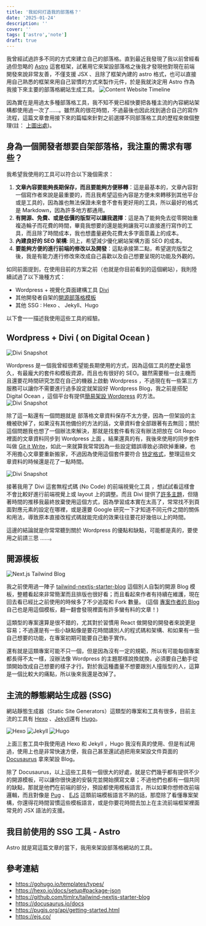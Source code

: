 ```yaml
---
title: '我如何打造我的部落格？'
date: '2025-01-24'
description: ''
cover: ''
tags: ['astro','note']
draft: true
---
```


我曾經試過許多不同的方式來建立自己的部落格。直到最近我發現了我以前曾經看過但忽略的 [Astro](https://astro.build/) 這套框架，試著用它來架設部落格之後我才發現他對現在前端開發來說非常友善，不僅支援 JSX 、且除了框架內建的 astro 格式，也可以直接用自己熟悉的框架來用自己習慣的方式來製作元件，於是我就決定用 Astro 作為我接下來主要的部落格網站生成工具。
![Content Website Timeline](../../../assets/how-i-build-this-blog/content-management-timeline.png)

因為實在是用過太多種部落格工具，我不知不覺已經快要把各種主流的內容網站架構都使用過一次了......。雖然真的很花時間，不過最後也因此找到適合自己的寫作流程，這篇文章會用接下來的篇幅來針對之前選擇不同部落格工具的歷程來做個整理(註： [上圖出處](https://contentlayer.dev/blog/working-with-content-is-hard-for-developers))。

## 身為一個開發者想要自架部落格，我注重的需求有哪些？
 我希望我使用的工具可以符合以下幾個需求：
 
 1. **文章內容要能夠長期保存，而且要能夠方便移轉**：這是最基本的，文章內容對一個寫作者來說是最重要的，而且我希望這些內容是方便未來轉移到其他平台或是工具的，因為誰也無法保證未來會不會有更好用的工具，所以最好的格式是 Markdown，因為許多地方都通用。
 2. **有開源、免費、或是低價的版型可以讓我選擇**：這是為了能夠免去從零開始重複造輪子而花費的時間，畢竟我想要的還是能夠讓我可以直接進行寫作的工具，而且除了時間成本，我也想盡量避免花費太多字面意義上的成本。
 3. **內建良好的 SEO 架構**: 同上，希望減少優化網站架構方面 SEO 的成本。
 4. **要能夠方便的進行前端的修改以及開發**：這點承接第二點，希望選完版型之後，我是有能力進行修改來改成自己喜歡以及自己想要呈現的功能及外觀的。

如同前面提到，在使用目前的方案之前（也就是你目前看到的這個網站），我則陸續試過了以下幾種方式：
- Wordpress + 視覺化頁面建構工具 [Divi](https://www.elegantthemes.com/gallery/divi/)
- 其他開發者自架的[開源部落格模板](https://github.com/timlrx/tailwind-nextjs-starter-blog)
- 其他 SSG : Hexo 、 Jekyll、Hugo

以下會一一描述我使用這些工具的經驗。
## Wordpress + Divi ( on Digital Ocean )
![Divi Snapshot](../../../assets/how-i-build-this-blog/digital-ocean-create-droplet.png)
 
 Wordpress 是一個我曾經很希望能長期使用的方式，因為這個工具的歷史最悠久，<Notation type="underline" color="yellow">有最龐大的套件和模板資源，而且也有很好的 SEO</Notation>。雖然需要租一台主機而且還要花時間研究怎麼在自己的機器上啟動 Wordpress ，不過現在有一些第三方服務可以讓你不需要進行過多設定就架設好 Wordpress Blog，我之前是搭配 Digital Ocean ，這個平台有提供[簡易架設 Wordpress](https://www.digitalocean.com/community/tutorials/how-to-use-the-wordpress-one-click-install) 的方法。
 ![Divi Snapshot](../../../assets/how-i-build-this-blog/git-it-write.png)
 
 除了這一點還有一個問題就是 <Notation type="underline" color="yellow">部落格文章資料保存不太方便</Notation>，因為一但架設的主機被砍掉了，如果沒有其他備份的方法的話，文章資料會全部跟著有去無回；關於這個問題我也想了一個辦法來解決，那就是找套件看有沒有辦法把<Notation type="underline" color="yellow">放在 Git Repo 裡面的文章資料同步到 Wordpress 上面</Notation> 。結果還真的有，我後來使用的同步套件叫做 [Git it Write](https://wordpress.org/plugins/git-it-write/)，如此一來就算我常常因為一些設定錯誤導致必須砍掉重練，也不用擔心文章要重新搬家，不過因為使用這個套件要符合 [特定格式](https://github.com/moojing/TechPosts)，整理這些文章資料的時候還是花了一點時間。 
 
![Divi Snapshot](../../../assets/how-i-build-this-blog/divi-snapshot-1.png)
 
 接著我用了 Divi 這套無程式碼 (No Code) 的前端視覺化工具 ，想試試看這樣會不會比較好進行前端視覺上或 layout 上的調整。而且 Divi 提供了[許多主題](https://www.elegantthemes.com/layouts/)，但隨著時間的推移我最終放棄使用這個方式，因為<Notation type="underline" color="yellow">學習成本實在太高了</Notation>，常常找不到頁面對應元素的設定在哪裡，或是還要 Google 研究一下才知道不同元件之間的關係和用法，導致原本直接改程式碼就能完成的效果往往要花好幾倍以上的時間。
 

這邊的結論就是你常常聽到關於 Wordpress 的優點和缺點，可能都是真的，要使用之前請三思 ......。

## 開源模板
![Next.js Tailwind Blog](../../../assets/how-i-build-this-blog/tailwind-blog.png)

我之前使用過一陣子 [tailwind-nextjs-starter-blog](https://tailwind-nextjs-starter-blog.vercel.app/) 這個別人自製的開源 Blog 模板，整體看起來非常簡潔而且排版也很好看；而且看起來作者有持續在維護，現在回去看已經比之前使用的時候多了不少追蹤和 Fork 數量。 (這個 [專案作者的 Blog](https://www.timlrx.com/) 自己也是用這個模板，翻一翻會發現裡面有許多蠻有料的文章！)

這類型的專案還算是很不錯的，尤其對於習慣用 React 做開發的開發者來說更是容易；不過還是有一些小缺點像是要花時間讀別人的程式碼和架構、和如果有一些自己想要的功能，在專案初期可能要自己動手實作。

還有就是這類專案可能不只一個，但是因為沒有一定的規範，所以有可能每個專案都長得不太一樣，沒辦法像 Wordpress 的主題那樣說換就換，必須要自己動手從頭開始改成自己想要的樣子才行。對於我這種盡量不想要跟別人撞版型的人，這算是一個比較大的痛點，所以後來我還是改掉了。

## 主流的靜態網站生成器 (SSG)

網站靜態生成器（Static Site Generators）這類型的專案和工具有很多，目前主流的工具有  [Hexo](https://hexo.io/) 、[Jekyll](https://jekyllrb.com/)還有 [Hugo](https://gohugo.io/)。 

![Hexo](../../../assets/how-i-build-this-blog/hexo.png)
![Jekyll](../../../assets/how-i-build-this-blog/jekyll.png)
![Hugo](../../../assets/how-i-build-this-blog/hugo.png)

 
 上面三套工具中我使用過 Hexo 和 Jekyll ，Hugo 我沒有真的使用、但是有試用過，使用上也是非常快速方便，我自己甚至還試過把用來架設文件頁面的[Docusaurus]( https://docusaurus.io) 拿來架設 Blog。
 
 除了 Docusaurus，以上這些工具有一個很大的好處，就是它們幾乎都有提供不少的開源模板，可以讓你很快速的安裝完並開始撰寫文章；不過他們也都有一個共同的缺點，那就是他們在前端的部分，預設都使用模板語言，所以如果你想修改前端邏輯，而且對像是 [Pug](https://pugjs.org/api/getting-started.html) 、 [EJS](https://ejs.co/) 這類前端模板語言不熟的話，那麼除了看懂專案架構，你還得花時間習慣這些模板語言，或是你要花時間去加上在主流前端框架裡面常見的 JSX 語法的支援。
 
## 我目前使用的 SSG 工具  -  Astro
Astro 就是寫這篇文章的當下，我用來架設部落格網站的工具。

## 參考連結

- https://gohugo.io/templates/types/
- https://hexo.io/docs/setup#package-json
- https://github.com/timlrx/tailwind-nextjs-starter-blog
- https://docusaurus.io/docs
- https://pugjs.org/api/getting-started.html
- https://ejs.co/



